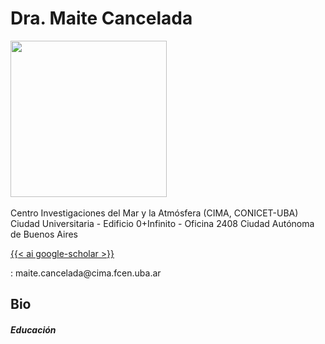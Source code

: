 <h1>Dra. Maite Cancelada</h1>

![](images/cancelada.jpeg){width=250} \
\
Centro Investigaciones del Mar y la Atmósfera (CIMA, CONICET-UBA) \
Ciudad Universitaria - Edificio 0+Infinito - Oficina 2408
Ciudad Autónoma de Buenos Aires \

[{{< ai google-scholar   >}}</i>](https://scholar.google.com) \

<style>
  .fa-twitter {
    color: #0077CC;
    font-size: 25px;
  }
</style>

<style>
  .ai-google-scholar {
    color: #000000;
    font-size: 25px;
  }
</style>

<i class="bi bi-inbox"></i>: maite.cancelada@cima.fcen.uba.ar \

<h2>Bio</h2>

<h5>Educación</h5>




